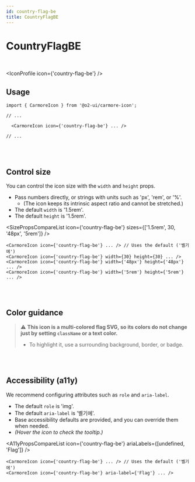 ```yaml
---
id: country-flag-be
title: CountryFlagBE
---
```




# CountryFlagBE

<br />

<IconProfile icon={'country-flag-be'} />

## Usage

```tsx
import { CarmoreIcon } from '@o2-ui/carmore-icon';

// ...

  <CarmoreIcon icon={'country-flag-be'} ... />

// ...
```

<br />
<br />

## Control size

You can control the icon size with the `width` and `height` props.

- Pass numbers directly, or strings with units such as 'px', 'rem', or '%'.
  - (The icon keeps its intrinsic aspect ratio and cannot be stretched.)
- The default `width` is '1.5rem'.
- The default `height` is '1.5rem'.

<SizePropsCompareList icon={'country-flag-be'} sizes={['1.5rem', 30, '48px', '5rem']} />

```tsx
<CarmoreIcon icon={'country-flag-be'} ... /> // Uses the default ('벨기에')
<CarmoreIcon icon={'country-flag-be'} width={30} height={30} ... />
<CarmoreIcon icon={'country-flag-be'} width={'48px'} height={'48px'} ... />
<CarmoreIcon icon={'country-flag-be'} width={'5rem'} height={'5rem'} ... />
```

<br />
<br />

## Color guidance

> ⚠️ <b>This icon is a multi-colored flag SVG, so its colors do not change just by setting `className` or a text color.</b>
>
> - To highlight it, use a surrounding background, border, or badge.

<br />
<br />

## Accessibility (a11y)

We recommend configuring attributes such as `role` and `aria-label`.

- The default `role` is 'img'.
- The default `aria-label` is '벨기에'.
- Base accessibility defaults are provided, and you can override them when needed.
- _(Hover the icon to check the tooltip.)_

<A11yPropsCompareList icon={'country-flag-be'} ariaLabels={[undefined, 'Flag']} />

```tsx
<CarmoreIcon icon={'country-flag-be'} ... /> // Uses the default ('벨기에')
<CarmoreIcon icon={'country-flag-be'} aria-label={'Flag'} ... />
```
